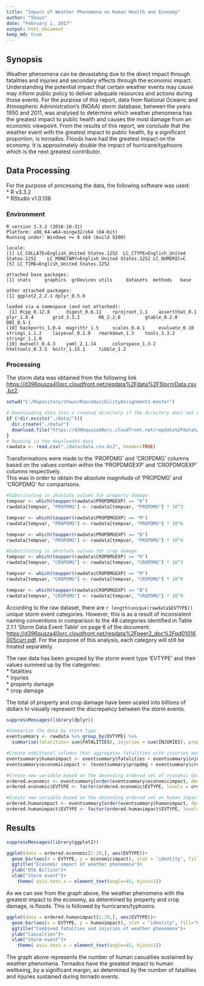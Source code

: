 ```yaml
---
title: "Impact of Weather Phenomena on Human Health and Economy"
author: "Shaun"
date: "February 1, 2017"
output: html_document
keep_md: true
---
```

## Synopsis

Weather phenomena can be devastating due to the direct impact through fatalities and injuries and secondary effects through the economic impact.
Understanding the potential impact that certain weather events may cause may inform public policy to deliver adequate resources and actions during those events.
For the purpose of this report, data from National Oceanic and Atmospheric Administration's (NOAA) storm database, between the years 1950 and 2011, was analysed to determine which weather phenomena has the greatest impact to public health and causes the most damage from an economic viewpoint.
From the results of this report, we conclude that the weather event with the greatest impact to public health, by a significant proportion, is tornados.
Floods have had the greatest impact on the economy. It is approximately double the impact of hurricane/typhoons which is the next greatest contributor.

## Data Processing

For the purpose of processing the data, the following software was used:  
* R v3.3.2  
* RStudio  v1.0.136  

### Environment 
```
R version 3.3.2 (2016-10-31)
Platform: x86_64-w64-mingw32/x64 (64-bit)
Running under: Windows >= 8 x64 (build 9200)

locale:
[1] LC_COLLATE=English_United States.1252  LC_CTYPE=English_United States.1252    LC_MONETARY=English_United States.1252 LC_NUMERIC=C                          
[5] LC_TIME=English_United States.1252    

attached base packages:
[1] stats     graphics  grDevices utils     datasets  methods   base     

other attached packages:
[1] ggplot2_2.2.1 dplyr_0.5.0  

loaded via a namespace (and not attached):
 [1] Rcpp_0.12.8      digest_0.6.11    rprojroot_1.1    assertthat_0.1   plyr_1.8.4       grid_3.3.2       R6_2.2.0         gtable_0.2.0     DBI_0.5-1       
[10] backports_1.0.4  magrittr_1.5     scales_0.4.1     evaluate_0.10    stringi_1.1.2    lazyeval_0.2.0   rmarkdown_1.3    tools_3.3.2      stringr_1.1.0   
[19] munsell_0.4.3    yaml_2.1.14      colorspace_1.3-2 htmltools_0.3.5  knitr_1.15.1     tibble_1.2  
```

### Processing

The storm data was obtained from the following link <https://d396qusza40orc.cloudfront.net/repdata%2Fdata%2FStormData.csv.bz2>.

```r
setwd("C:/Repository/shaun/ReproducibilityAssignment2-master")

# Downloading data into a created directory if the directory does not exist.
if (!dir.exists("./data/")){
  dir.create("./data/")
  download.file("https://d396qusza40orc.cloudfront.net/repdata%2Fdata%2FStormData.csv.bz2", destfile = "./data/data.csv.bz2")
}
# Reading in the downloaded data
rawdata <- read.csv("./data/data.csv.bz2", header=TRUE)
```

Transformations were made to the 'PROPDMG' and 'CROPDMG' columns based on the values contain within the 'PROPDMGEXP' and 'CROPDMGEXP' columns respectively.  
This was in order to obtain the absolute magnitude of 'PROPDMG' and 'CROPDMG' for comparisons.

```r
#Substituting in absolute values for property damage
tempvar <- which(toupper(rawdata$PROPDMGEXP) == "K")
rawdata[tempvar, "PROPDMG"] <- rawdata[tempvar, "PROPDMG"] * 10^3

tempvar <- which(toupper(rawdata$PROPDMGEXP) == "M")
rawdata[tempvar, "PROPDMG"] <- rawdata[tempvar, "PROPDMG"] * 10^6

tempvar <- which(toupper(rawdata$PROPDMGEXP) == "B")
rawdata[tempvar, "PROPDMG"] <- rawdata[tempvar, "PROPDMG"] * 10^9

#Substituting in absolute values for crop damage
tempvar <- which(toupper(rawdata$CROPDMGEXP) == "K")
rawdata[tempvar, "CROPDMG"] <- rawdata[tempvar, "CROPDMG"] * 10^3

tempvar <- which(toupper(rawdata$CROPDMGEXP) == "M")
rawdata[tempvar, "CROPDMG"] <- rawdata[tempvar, "CROPDMG"] * 10^6

tempvar <- which(toupper(rawdata$CROPDMGEXP) == "B")
rawdata[tempvar, "CROPDMG"] <- rawdata[tempvar, "CROPDMG"] * 10^9
```


According to the raw dataset, there are `r length(unique(rawdata$EVTYPE))` unique storm event categories. However, this is as a result of inconsistent naming conventions in comparison to the 48 categories identified in Table 2.1.1 'Storm Data Event Table' on page 6 of the document:  <https://d396qusza40orc.cloudfront.net/repdata%2Fpeer2_doc%2Fpd01016005curr.pdf>. For the purpose of this analysis, each category will still be treated separately.

The raw data has been grouped by the storm event type 'EVTYPE' and their values summed up by the categories:  
* fatalities  
* injuries  
* property damage  
* crop damage  

The total of property and crop damage have been scaled into billions of dollars to visually represent the discrepancy between the storm events.


```r
suppressMessages(library(dplyr))

#Summarise the data by storm type
eventsummary <- rawdata %>% group_by(EVTYPE) %>% 
  summarise(fatalities= sum(FATALITIES), injuries = sum(INJURIES), propdmg = sum(PROPDMG), cropdmg = sum(CROPDMG))

#Create additional columns that aggregates fatalities with injuries and property damage with crop damage
eventsummary$humanimpact <- eventsummary$fatalities + eventsummary$injuries
eventsummary$economicimpact <- (eventsummary$propdmg + eventsummary$cropdmg)/10^9

#Create new variable based on the decending ordered set of economic data (property and crop damage)
ordered.economic <- eventsummary[order(eventsummary$economicimpact, decreasing = TRUE),]
ordered.economic$EVTYPE <- factor(ordered.economic$EVTYPE, levels = ordered.economic$EVTYPE[order(ordered.economic$economicimpact, decreasing = TRUE)])

#Create new variable based on the decending ordered set on human impact data (fatalities and injuries)
ordered.humanimpact <- eventsummary[order(eventsummary$humanimpact, decreasing = TRUE),]
ordered.humanimpact$EVTYPE <- factor(ordered.humanimpact$EVTYPE, levels = ordered.humanimpact$EVTYPE[order(ordered.humanimpact$humanimpact, decreasing = TRUE)])
```

## Results

```r
suppressMessages(library(ggplot2))

ggplot(data = ordered.economic[1:20,], aes(EVTYPE))+
  geom_bar(aes(x = EVTYPE, y = economicimpact), stat = "identity", fill="blue")+
  ggtitle("Economic impact of weather phenomena")+
  ylab("US$ Billion")+
  xlab("Storm event")+
    theme( axis.text.x = element_text(angle=45, hjust=1))

```


As we can see from the graph above, the weather phenomena with the greatest impact to the economy, as determined by property and crop damage, is floods. This is followed by hurricanes/typhoons.


```r
ggplot(data = ordered.humanimpact[1:20,], aes(EVTYPE))+
  geom_bar(aes(x = EVTYPE, y = humanimpact), stat = "identity", fill="blue")+
  ggtitle("Combined fatalties and injuries of weather phenomena")+
  ylab("Casualties")+
  xlab("Storm event")+
    theme( axis.text.x = element_text(angle=45, hjust=1))
```


The graph above represents the number of human casualties sustained by weather phenomena. Tornados have the greatest impact to human wellbeing, by a significant margin, as determined by the number of fatalities and injuries sustained during tornado events.
